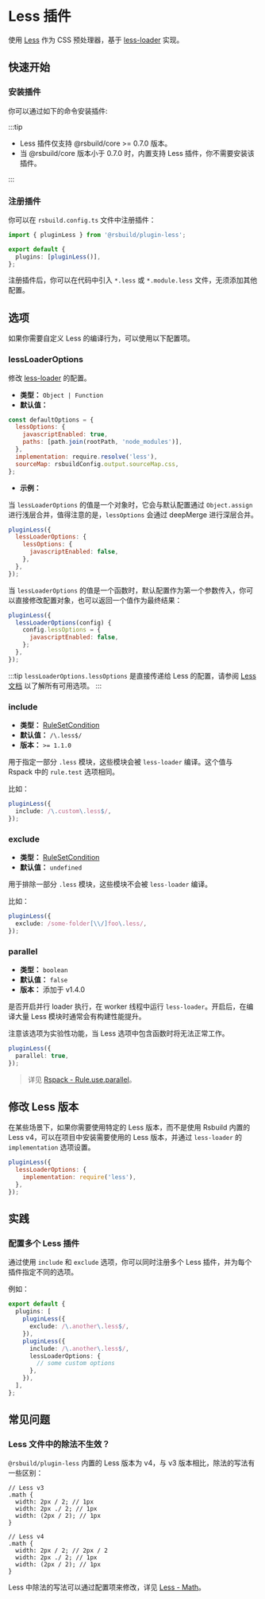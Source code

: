 # Less 插件


<SourceCode href="https://github.com/web-infra-dev/rsbuild/tree/main/packages/plugin-less" />

使用 [Less](https://lesscss.org/) 作为 CSS 预处理器，基于 [less-loader](https://github.com/webpack-contrib/less-loader) 实现。

## 快速开始

### 安装插件

你可以通过如下的命令安装插件:


<PackageManagerTabs command="add @rsbuild/plugin-less -D" />

:::tip

- Less 插件仅支持 @rsbuild/core >= 0.7.0 版本。
- 当 @rsbuild/core 版本小于 0.7.0 时，内置支持 Less 插件，你不需要安装该插件。

:::

### 注册插件

你可以在 `rsbuild.config.ts` 文件中注册插件：

```ts title="rsbuild.config.ts"
import { pluginLess } from '@rsbuild/plugin-less';

export default {
  plugins: [pluginLess()],
};
```

注册插件后，你可以在代码中引入 `*.less` 或 `*.module.less` 文件，无须添加其他配置。

## 选项

如果你需要自定义 Less 的编译行为，可以使用以下配置项。

### lessLoaderOptions

修改 [less-loader](https://github.com/webpack-contrib/less-loader) 的配置。

- **类型：** `Object | Function`
- **默认值：**

```js
const defaultOptions = {
  lessOptions: {
    javascriptEnabled: true,
    paths: [path.join(rootPath, 'node_modules')],
  },
  implementation: require.resolve('less'),
  sourceMap: rsbuildConfig.output.sourceMap.css,
};
```

- **示例：**

当 `lessLoaderOptions` 的值是一个对象时，它会与默认配置通过 `Object.assign` 进行浅层合并，值得注意的是，`lessOptions` 会通过 deepMerge 进行深层合并。

```js
pluginLess({
  lessLoaderOptions: {
    lessOptions: {
      javascriptEnabled: false,
    },
  },
});
```

当 `lessLoaderOptions` 的值是一个函数时，默认配置作为第一个参数传入，你可以直接修改配置对象，也可以返回一个值作为最终结果：

```js
pluginLess({
  lessLoaderOptions(config) {
    config.lessOptions = {
      javascriptEnabled: false,
    };
  },
});
```

:::tip
`lessLoaderOptions.lessOptions` 是直接传递给 Less 的配置，请参阅 [Less 文档](https://lesscss.org/usage/#command-line-usage-options) 以了解所有可用选项。
:::

### include

- **类型：** [RuleSetCondition](https://rspack.rs/zh/config/module#condition)
- **默认值：** `/\.less$/`
- **版本：** `>= 1.1.0`

用于指定一部分 `.less` 模块，这些模块会被 `less-loader` 编译。这个值与 Rspack 中的 `rule.test` 选项相同。

比如：

```ts
pluginLess({
  include: /\.custom\.less$/,
});
```

### exclude

- **类型：** [RuleSetCondition](https://rspack.rs/zh/config/module#condition)
- **默认值：** `undefined`

用于排除一部分 `.less` 模块，这些模块不会被 `less-loader` 编译。

比如：

```ts
pluginLess({
  exclude: /some-folder[\\/]foo\.less/,
});
```

### parallel

- **类型：** `boolean`
- **默认值：** `false`
- **版本：** 添加于 v1.4.0

是否开启并行 loader 执行，在 worker 线程中运行 `less-loader`。开启后，在编译大量 Less 模块时通常会有构建性能提升。

注意该选项为实验性功能，当 Less 选项中包含函数时将无法正常工作。

```ts
pluginLess({
  parallel: true,
});
```

> 详见 [Rspack - Rule.use.parallel](https://rspack.rs/config/module#ruleuseparallel)。

## 修改 Less 版本

在某些场景下，如果你需要使用特定的 Less 版本，而不是使用 Rsbuild 内置的 Less v4，可以在项目中安装需要使用的 Less 版本，并通过 `less-loader` 的 `implementation` 选项设置。

```js
pluginLess({
  lessLoaderOptions: {
    implementation: require('less'),
  },
});
```

## 实践

### 配置多个 Less 插件

通过使用 `include` 和 `exclude` 选项，你可以同时注册多个 Less 插件，并为每个插件指定不同的选项。

例如：

```ts
export default {
  plugins: [
    pluginLess({
      exclude: /\.another\.less$/,
    }),
    pluginLess({
      include: /\.another\.less$/,
      lessLoaderOptions: {
        // some custom options
      },
    }),
  ],
};
```

## 常见问题

### Less 文件中的除法不生效？

`@rsbuild/plugin-less` 内置的 Less 版本为 v4，与 v3 版本相比，除法的写法有一些区别：

```less
// Less v3
.math {
  width: 2px / 2; // 1px
  width: 2px ./ 2; // 1px
  width: (2px / 2); // 1px
}

// Less v4
.math {
  width: 2px / 2; // 2px / 2
  width: 2px ./ 2; // 1px
  width: (2px / 2); // 1px
}
```

Less 中除法的写法可以通过配置项来修改，详见 [Less - Math](https://lesscss.org/usage/#less-options-math)。
